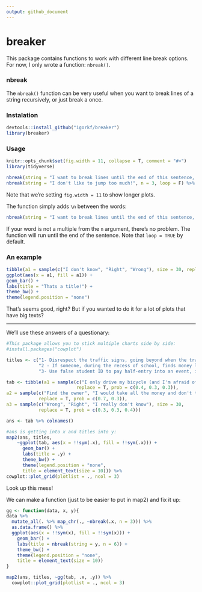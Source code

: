 ```yaml
---
output: github_document
---
```


# breaker
This package contains functions to work with different line break options.
For now, I only wrote a function: `nbreak()`.   

### nbreak
The `nbreak()` function can be very useful when you want to break lines of a string recursively, or just break a once.

### Instalation
```r
devtools::install_github("igorkf/breaker")
library(breaker)
```

### Usage
```r
knitr::opts_chunk$set(fig.width = 11, collapse = T, comment = "#>")
library(tidyverse)

nbreak(string = "I want to break lines until the end of this sentence, every 3 lines", n = 3, loop = T) %>% cat()
nbreak(string = "I don't like to jump too much!", n = 3, loop = F) %>% cat()
```
Note that we're setting `fig.width = 11` to show longer plots.

The function simply adds `\n` between the words:
```r
nbreak(string = "I want to break lines until the end of this sentence, every 3 lines", n = 3, loop = T)
```
If your word is not a multiple from the `n` argument, there's no problem. The function will run until the end of the sentence.
Note that `loop = TRUE` by default.

### An example
```r
tibble(a1 = sample(c("I don't know", "Right", "Wrong"), size = 30, replace = T, prob = c(0.4, 0.3, 0.3))) %>% 
ggplot(aes(x = a1, fill = a1)) +
geom_bar() +
labs(title = "Thats a title!") +
theme_bw() +
theme(legend.position = "none")
```
That's seems good, right? But if you wanted to do it for a lot of plots that have big texts?

******

We'll use these answers of a questionary:
```r
#This package allows you to stick multiple charts side by side:
#install.packages("cowplot")

titles <- c("1- Disrespect the traffic signs, going beyond when the traffic light indicates the red light, is an attitude:",
            "2 - If someone, during the recess of school, finds money lying on the ground, that person should:",
            "3- Use false student ID to pay half-entry into an event, it's an attitude:")

tab <- tibble(a1 = sample(c("I only drive my bicycle (and I'm afraid of)", "Right", "Wrong"), size = 30,
                          replace = T, prob = c(0.4, 0.3, 0.3)),
a2 = sample(c("Find the owner", "I would take all the money and don't tell anybody"), size = 30,
            replace = T, prob = c(0.7, 0.3)),
a3 = sample(c("Wrong", "Right", "I really don't know"), size = 30,
            replace = T, prob = c(0.3, 0.3, 0.4)))

ans <- tab %>% colnames()

#ans is getting into x and titles into y:
map2(ans, titles,
    ~ggplot(tab, aes(x = !!sym(.x), fill = !!sym(.x))) +
      geom_bar() +
      labs(title = .y) +
      theme_bw() +
      theme(legend.position = "none",
      title = element_text(size = 10))) %>% 
cowplot::plot_grid(plotlist = ., ncol = 3)
```
Look up this mess!


We can make a function (just to be easier to put in map2) and fix it up:
```r
gg <- function(data, x, y){
data %>%
  mutate_all(. %>% map_chr(., ~nbreak(.x, n = 3))) %>% 
  as.data.frame() %>% 
  ggplot(aes(x = !!sym(x), fill = !!sym(x))) +
    geom_bar() +
    labs(title = nbreak(string = y, n = 6)) +
    theme_bw() +
    theme(legend.position = "none",
    title = element_text(size = 10))
}

map2(ans, titles, ~gg(tab, .x, .y)) %>% 
  cowplot::plot_grid(plotlist = ., ncol = 3)
```
